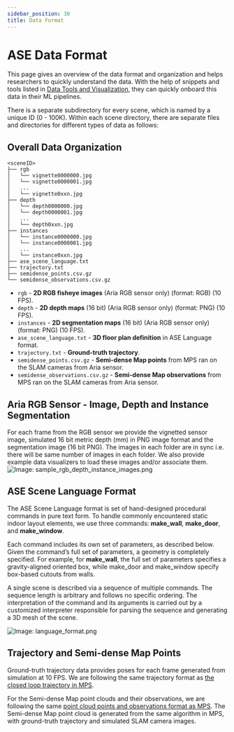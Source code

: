 ```yaml
---
sidebar_position: 30
title: Data Format
---
```


# ASE Data Format

This page gives an overview of the data format and organization and helps researchers to quickly understand the data. With the help of snippets and tools listed in [Data Tools and Visualization](ase_data_tools), they can quickly onboard this data in their ML pipelines.

There is a separate subdirectory for every scene, which is named by a unique ID (0 - 100K). Within each scene directory, there are separate files and directories for different types of data as follows:


## Overall Data Organization

```
<sceneID>
├── rgb
│   └── vignette0000000.jpg
│   └── vignette0000001.jpg
│   ...
│   └── vignette0xxn.jpg
├── depth
│   └── depth0000000.jpg
│   └── depth0000001.jpg
│   ...
│   └── depth0xxn.jpg
├── instances
│   └── instance0000000.jpg
│   └── instance0000001.jpg
│   ...
│   └── instance0xxn.jpg
├── ase_scene_language.txt
├── trajectory.txt
├── semidense_points.csv.gz
└── semidense_observations.csv.gz
```

* `rgb` - **2D RGB fisheye images** (Aria RGB sensor only) (format: RGB) (10 FPS).
* `depth` - **2D depth maps** (16 bit) (Aria RGB sensor only) (format: PNG) (10 FPS).
* `instances` - **2D segmentation maps** (16 bit) (Aria RGB sensor only) (format: PNG) (10 FPS).
* `ase_scene_language.txt` - **3D floor plan definition** in ASE Language format.
* `trajectory.txt` - **Ground-truth trajectory**.
* `semidense_points.csv.gz` - **Semi-dense Map points** from MPS ran on the SLAM cameras from Aria sensor.
* `semidense_observations.csv.gz` - **Semi-dense Map observations** from MPS ran on the SLAM cameras from Aria sensor.



## Aria RGB Sensor - Image, Depth and Instance Segmentation

For each frame from the RGB sensor we provide the vignetted sensor image, simulated 16 bit metric depth (mm) in PNG image format and the segmentation image (16 bit PNG). The images in each folder are in sync i.e. there will be same number of images in each folder. We also provide example data visualizers to load these images and/or associate them.
![Image: sample_rgb_depth_instance_images.png](/img/open_datasets/aria_synthetic_environments_dataset/sample_rgb_depth_instance_images.png)

## ASE Scene Language Format

The ASE Scene Language format is set of hand-designed procedural commands in pure text form. To handle commonly encountered static indoor layout elements, we use three commands: **make_wall**, **make_door**, and **make_window**.

Each command includes its own set of parameters, as described below. Given the command’s full set of parameters, a geometry is completely specified. For example, for **make_wall**, the full set of parameters specifies a gravity-aligned oriented box, while make_door and make_window specify box-based cutouts from walls.

A single scene is described via a sequence of multiple commands. The sequence length is arbitrary and follows no specific ordering. The interpretation of the command and its arguments is carried out by a customized interpreter responsible for parsing the sequence and generating a 3D mesh of the scene.

![Image: language_format.png](/img/open_datasets/aria_synthetic_environments_dataset/language_format.png)

## Trajectory and Semi-dense Map Points

Ground-truth trajectory data provides poses for each frame generated from simulation at 10 FPS.
We are following the same trajectory format as [the closed loop trajectory in MPS](/docs/data_formats/mps/mps_trajectory#closed-loop-trajectory).

For the Semi-dense Map point clouds and their observations, we are following the same [point cloud points and observations format as MPS](/docs/data_formats/mps/mps_pointcloud). The Semi-dense Map point cloud is generated from the same algorithm in MPS, with ground-truth trajectory and simulated SLAM camera images.
